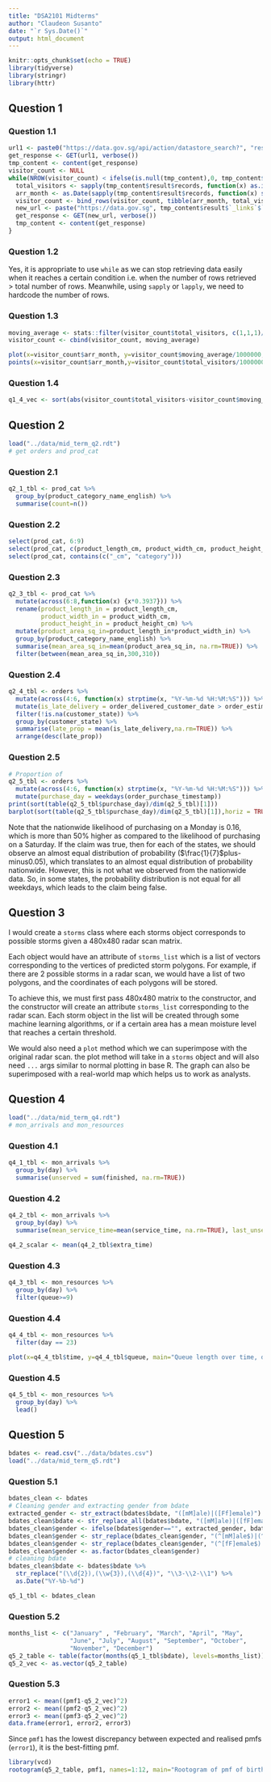 ```yaml
---
title: "DSA2101 Midterms"
author: "Claudeon Susanto"
date: "`r Sys.Date()`"
output: html_document
---
```


```r
knitr::opts_chunk$set(echo = TRUE)
library(tidyverse)
library(stringr)
library(httr)
```

## Question 1
### Question 1.1
```r
url1 <- paste0("https://data.gov.sg/api/action/datastore_search?", "resource_id=f8c014e4-fc08-4e28-a1b8-27a8390afd1e")
get_response <- GET(url1, verbose())
tmp_content <- content(get_response)
visitor_count <- NULL
while(NROW(visitor_count) < ifelse(is.null(tmp_content),0, tmp_content$result$total)) {
  total_visitors <- sapply(tmp_content$result$records, function(x) as.integer(x$total_international_visitor_arrivals))
  arr_month <- as.Date(sapply(tmp_content$result$records, function(x) str_c(x$month,"-01",sep="")))
  visitor_count <- bind_rows(visitor_count, tibble(arr_month, total_visitors))
  new_url <- paste("https://data.gov.sg", tmp_content$result$`_links`$`next`, sep="")
  get_response <- GET(new_url, verbose())
  tmp_content <- content(get_response)
}
```
### Question 1.2
Yes, it is appropriate to use `while` as we can stop retrieving data easily when it reaches a certain condition i.e. when the number of rows retrieved > total number of rows. Meanwhile, using `sapply` or `lapply`, we need to hardcode the number of rows.

### Question 1.3
```r
moving_average <- stats::filter(visitor_count$total_visitors, c(1,1,1)/3)
visitor_count <- cbind(visitor_count, moving_average)
```
```r

plot(x=visitor_count$arr_month, y=visitor_count$moving_average/1000000,type="l", col="blue", ylab="Total visitor count (millions)", xlab="Arrival month", main="Monthly arrivals to Singapore")
points(x=visitor_count$arr_month,y=visitor_count$total_visitors/1000000,cex=0.25, col="red")

```

### Question 1.4
```r
q1_4_vec <- sort(abs(visitor_count$total_visitors-visitor_count$moving_average), decreasing=TRUE)[1:10]
```

## Question 2
```r
load("../data/mid_term_q2.rdt")
# get orders and prod_cat
```
### Question 2.1
```r
q2_1_tbl <- prod_cat %>% 
  group_by(product_category_name_english) %>%
  summarise(count=n())
```
### Question 2.2
```r
select(prod_cat, 6:9)
select(prod_cat, c(product_length_cm, product_width_cm, product_height_cm, product_category_name_english))
select(prod_cat, contains(c("_cm", "category")))
```
### Question 2.3
```r
q2_3_tbl <- prod_cat %>%
  mutate(across(6:8,function(x) {x*0.3937})) %>%
  rename(product_length_in = product_length_cm,
         product_width_in = product_width_cm,
         product_height_in = product_height_cm) %>%
  mutate(product_area_sq_in=product_length_in*product_width_in) %>%
  group_by(product_category_name_english) %>%
  summarise(mean_area_sq_in=mean(product_area_sq_in, na.rm=TRUE)) %>%
  filter(between(mean_area_sq_in,300,310))
```
### Question 2.4
```r
q2_4_tbl <- orders %>%
  mutate(across(4:6, function(x) strptime(x, "%Y-%m-%d %H:%M:%S"))) %>%
  mutate(is_late_delivery = order_delivered_customer_date > order_estimated_delivery_date) %>%
  filter(!is.na(customer_state)) %>%
  group_by(customer_state) %>% 
  summarise(late_prop = mean(is_late_delivery,na.rm=TRUE)) %>%
  arrange(desc(late_prop))
```
### Question 2.5
```r
# Proportion of
q2_5_tbl <- orders %>%
  mutate(across(4:6, function(x) strptime(x, "%Y-%m-%d %H:%M:%S"))) %>%
  mutate(purchase_day = weekdays(order_purchase_timestamp))
print(sort(table(q2_5_tbl$purchase_day)/dim(q2_5_tbl)[1]))
barplot(sort(table(q2_5_tbl$purchase_day)/dim(q2_5_tbl)[1]),horiz = TRUE, las=2, main="Likelihood of purchasing on a given weekday")
```

Note that the nationwide likelihood of purchasing on a Monday is 0.16, which is more than 50% higher as compared to the likelihood of purchasing on a Saturday.
If the claim was true, then for each of the states, we should observe an almost equal distribution of probability ($\frac{1}{7}$plus-minus$0.05$), which translates to an almost equal distribution of probability nationwide. However, this is not what we observed from the nationwide data. So, in some states, the probability distribution is not equal for all weekdays, which leads to the claim being false.

## Question 3
I would create a `storms` class where each storms object corresponds to possible storms given a 480x480 radar scan matrix. 

Each object would have an attribute of `storms_list` which is a list of vectors corresponding to the vertices of predicted storm polygons. For example, if there are 2 possible storms in a radar scan, we would have a list of two polygons, and the coordinates of each polygons will be stored.

To achieve this, we must first pass 480x480 matrix to the constructor, and the constructor will create an attribute `storms_list` corresponding to the radar scan. Each storm object in the list will be created through some machine learning algorithms, or if a certain area has a mean moisture level that reaches a certain threshold.

We would also need a `plot` method which we can superimpose with the original radar scan. the plot method will take in a `storms` object and will also need `...` args similar to normal plotting in base R. The graph can also be superimposed with a real-world map which helps us to work as analysts.


## Question 4
```r
load("../data/mid_term_q4.rdt")
# mon_arrivals and mon_resources
```
### Question 4.1
```r
q4_1_tbl <- mon_arrivals %>%
  group_by(day) %>%
  summarise(unserved = sum(finished, na.rm=TRUE))
```
### Question 4.2
```r
q4_2_tbl <- mon_arrivals %>%
  group_by(day) %>%
  summarise(mean_service_time=mean(service_time, na.rm=TRUE), last_unserved_customer = max(arr_time), extra_time = max(last_unserved_customer + mean_service_time - 540, 0))

q4_2_scalar <- mean(q4_2_tbl$extra_time)
```

### Question 4.3
```r
q4_3_tbl <- mon_resources %>%
  group_by(day) %>%
  filter(queue>=9)
```
### Question 4.4
```r
q4_4_tbl <- mon_resources %>%
  filter(day == 23)

plot(x=q4_4_tbl$time, y=q4_4_tbl$queue, main="Queue length over time, day 23", xlab="Time", ylab="Queue length", type="s")
```

### Question 4.5
```r
q4_5_tbl <- mon_resources %>%
  group_by(day) %>%
  lead()
```

## Question 5
```r
bdates <- read.csv("../data/bdates.csv")
load("../data/mid_term_q5.rdt")
```
### Question 5.1
```r
bdates_clean <- bdates
# Cleaning gender and extracting gender from bdate
extracted_gender <- str_extract(bdates$bdate, "([mM]ale)|([Ff]emale)")
bdates_clean$bdate <- str_replace_all(bdates$bdate, "([mM]ale)|([fF]emale)", "")
bdates_clean$gender <- ifelse(bdates$gender=="", extracted_gender, bdates$gender)
bdates_clean$gender <- str_replace(bdates_clean$gender, "(^[mM]ale$)|(^m$)", "M")
bdates_clean$gender <- str_replace(bdates_clean$gender, "(^[fF]emale$)|(^f$)", "F")
bdates_clean$gender <- as.factor(bdates_clean$gender)
# cleaning bdate
bdates_clean$bdate <- bdates$bdate %>% 
  str_replace("(\\d{2}),(\\w{3}),(\\d{4})", "\\3-\\2-\\1") %>%
  as.Date("%Y-%b-%d")

q5_1_tbl <- bdates_clean
```
### Question 5.2
```r
months_list <- c("January" , "February", "March", "April", "May",
                 "June", "July", "August", "September", "October",
                 "November", "December")
q5_2_table <- table(factor(months(q5_1_tbl$bdate), levels=months_list))/length(q5_1_tbl$bdate)
q5_2_vec <- as.vector(q5_2_table)
```
### Question 5.3
```r
error1 <- mean((pmf1-q5_2_vec)^2)
error2 <- mean((pmf2-q5_2_vec)^2)
error3 <- mean((pmf3-q5_2_vec)^2)
data.frame(error1, error2, error3)
```
Since `pmf1` has the lowest discrepancy between expected and realised pmfs (`error1`), it is the best-fitting pmf.
```r
library(vcd)
rootogram(q5_2_table, pmf1, names=1:12, main="Rootogram of pmf of birthday distribution")
```